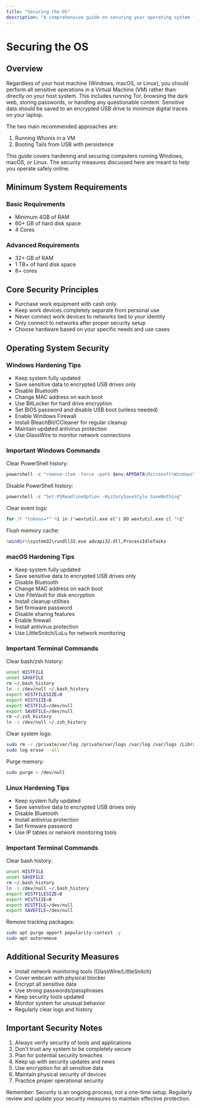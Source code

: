 ```yaml
---
title: "Securing the OS"
description: "A comprehensive guide on securing your operating system for enhanced security and privacy"
---
```



# Securing the OS

## Overview

Regardless of your host machine (Windows, macOS, or Linux), you should perform all sensitive operations in a Virtual Machine (VM) rather than directly on your host system. This includes running Tor, browsing the dark web, storing passwords, or handling any questionable content. Sensitive data should be saved to an encrypted USB drive to minimize digital traces on your laptop.

The two main recommended approaches are:
1. Running Whonix in a VM
2. Booting Tails from USB with persistence

This guide covers hardening and securing computers running Windows, macOS, or Linux. The security measures discussed here are meant to help you operate safely online.

## Minimum System Requirements

### Basic Requirements
- Minimum 4GB of RAM
- 60+ GB of hard disk space  
- 4 Cores

### Advanced Requirements
- 32+ GB of RAM
- 1 TB+ of hard disk space
- 8+ cores

## Core Security Principles

- Purchase work equipment with cash only
- Keep work devices completely separate from personal use
- Never connect work devices to networks tied to your identity
- Only connect to networks after proper security setup
- Choose hardware based on your specific needs and use cases

## Operating System Security

<Tabs>
<TabItem label="Windows Security">

### Windows Hardening Tips

- Keep system fully updated
- Save sensitive data to encrypted USB drives only
- Disable Bluetooth
- Change MAC address on each boot
- Use BitLocker for hard drive encryption
- Set BIOS password and disable USB boot (unless needed)
- Enable Windows Firewall
- Install BleachBit/CCleaner for regular cleanup
- Maintain updated antivirus protection
- Use GlassWire to monitor network connections

### Important Windows Commands

Clear PowerShell history:
```powershell
powershell -c "remove-item -force -path $env:APPDATA\Microsoft\Windows\PowerShell\PSReadLine\ConsoleHost_history.txt"
```

Disable PowerShell history:
```powershell
powershell -c "Set-PSReadlineOption -HistorySaveStyle SaveNothing"
```

Clear event logs:
```cmd
for /F "tokens=*" %1 in ('wevtutil.exe el') DO wevtutil.exe cl "%1"
```

Flush memory cache:
```cmd
%windir%\system32\rundll32.exe advapi32.dll,ProcessIdleTasks
```
</TabItem>

<TabItem label="macOS Security">

### macOS Hardening Tips

- Keep system fully updated
- Save sensitive data to encrypted USB drives only
- Disable Bluetooth
- Change MAC address on each boot
- Use FileVault for disk encryption
- Install cleanup utilities
- Set firmware password
- Disable sharing features
- Enable firewall
- Install antivirus protection
- Use LittleSnitch/LuLu for network monitoring

### Important Terminal Commands

Clear bash/zsh history:
```bash
unset HISTFILE
unset SAVEFILE
rm ~/.bash_history
ln -s /dev/null ~/.bash_history
export HISTFILESIZE=0
export HISTSIZE=0
export HISTFILE=/dev/null
export SAVEFILE=/dev/null
rm ~/.zsh_history
ln -s /dev/null ~/.zsh_history
```

Clear system logs:
```bash
sudo rm -r /private/var/log /private/var/logs /var/log /var/logs /Library/Logs/
sudo log erase --all
```

Purge memory:
```bash
sudo purge > /dev/null
```
</TabItem>

<TabItem label="Linux Security">

### Linux Hardening Tips

- Keep system fully updated
- Save sensitive data to encrypted USB drives only
- Disable Bluetooth
- Install antivirus protection
- Set firmware password
- Use IP tables or network monitoring tools

### Important Terminal Commands

Clear bash history:
```bash
unset HISTFILE
unset SAVEFILE
rm ~/.bash_history
ln -s /dev/null ~/.bash_history
export HISTFILESIZE=0
export HISTSIZE=0
export HISTFILE=/dev/null
export SAVEFILE=/dev/null
```

Remove tracking packages:
```bash
sudo apt purge apport popularity-contest -y
sudo apt autoremove
```
</TabItem>
</Tabs>

## Additional Security Measures

- Install network monitoring tools (GlassWire/LittleSnitch)
- Cover webcam with physical blocker
- Encrypt all sensitive data
- Use strong passwords/passphrases
- Keep security tools updated
- Monitor system for unusual behavior
- Regularly clear logs and history

## Important Security Notes

1. Always verify security of tools and applications
2. Don't trust any system to be completely secure
3. Plan for potential security breaches
4. Keep up with security updates and news
5. Use encryption for all sensitive data
6. Maintain physical security of devices
7. Practice proper operational security

Remember: Security is an ongoing process, not a one-time setup. Regularly review and update your security measures to maintain effective protection.